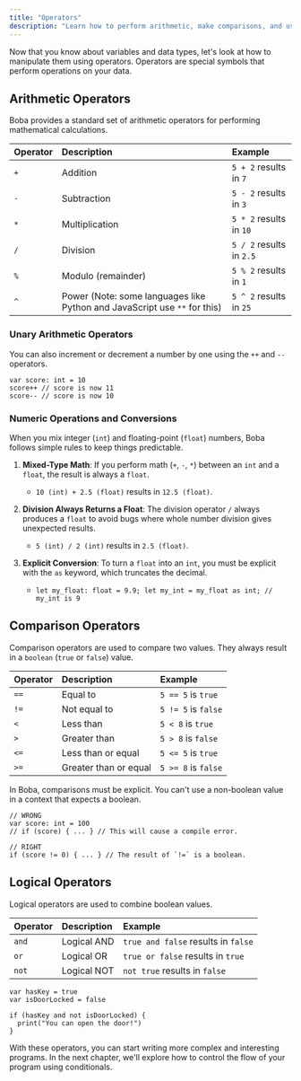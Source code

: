 ```yaml
---
title: "Operators"
description: "Learn how to perform arithmetic, make comparisons, and use logical operators in Boba."
---
```


Now that you know about variables and data types, let's look at how to manipulate them using operators. Operators are special symbols that perform operations on your data.

## Arithmetic Operators

Boba provides a standard set of arithmetic operators for performing mathematical calculations.

| Operator | Description      | Example                |
| :------- | :--------------- | :--------------------- |
| `+`      | Addition         | `5 + 2` results in `7`   |
| `-`      | Subtraction      | `5 - 2` results in `3`   |
| `*`      | Multiplication   | `5 * 2` results in `10`  |
| `/`      | Division         | `5 / 2` results in `2.5` |
| `%`      | Modulo (remainder) | `5 % 2` results in `1`   |
| `^`      | Power (Note: some languages like Python and JavaScript use `**` for this) | `5 ^ 2` results in `25`  |

### Unary Arithmetic Operators

You can also increment or decrement a number by one using the `++` and `--` operators.

```boba
var score: int = 10
score++ // score is now 11
score-- // score is now 10
```

### Numeric Operations and Conversions

When you mix integer (`int`) and floating-point (`float`) numbers, Boba follows simple rules to keep things predictable.

1.  **Mixed-Type Math**: If you perform math (`+`, `-`, `*`) between an `int` and a `float`, the result is always a `float`.
    -   `10 (int) + 2.5 (float)` results in `12.5 (float)`.

2.  **Division Always Returns a Float**: The division operator `/` always produces a `float` to avoid bugs where whole number division gives unexpected results.
    -   `5 (int) / 2 (int)` results in `2.5 (float)`.

3.  **Explicit Conversion**: To turn a `float` into an `int`, you must be explicit with the `as` keyword, which truncates the decimal.
    -   `let my_float: float = 9.9; let my_int = my_float as int; // my_int is 9`

## Comparison Operators

Comparison operators are used to compare two values. They always result in a `boolean` (`true` or `false`) value.

| Operator | Description          | Example               |
| :------- | :------------------- | :-------------------- |
| `==`     | Equal to             | `5 == 5` is `true`    |
| `!=`     | Not equal to         | `5 != 5` is `false`   |
| `<`      | Less than            | `5 < 8` is `true`     |
| `>`      | Greater than         | `5 > 8` is `false`    |
| `<=`     | Less than or equal   | `5 <= 5` is `true`    |
| `>=`     | Greater than or equal| `5 >= 8` is `false`   |

In Boba, comparisons must be explicit. You can't use a non-boolean value in a context that expects a boolean.

```boba
// WRONG
var score: int = 100
// if (score) { ... } // This will cause a compile error.

// RIGHT
if (score != 0) { ... } // The result of `!=` is a boolean.
```

## Logical Operators

Logical operators are used to combine boolean values.

| Operator | Description | Example                               |
| :------- | :---------- | :------------------------------------ |
| `and`    | Logical AND | `true and false` results in `false` |
| `or`     | Logical OR  | `true or false` results in `true`   |
| `not`    | Logical NOT | `not true` results in `false`       |

```boba
var hasKey = true
var isDoorLocked = false

if (hasKey and not isDoorLocked) {
  print("You can open the door!")
}
```

With these operators, you can start writing more complex and interesting programs. In the next chapter, we'll explore how to control the flow of your program using conditionals.
